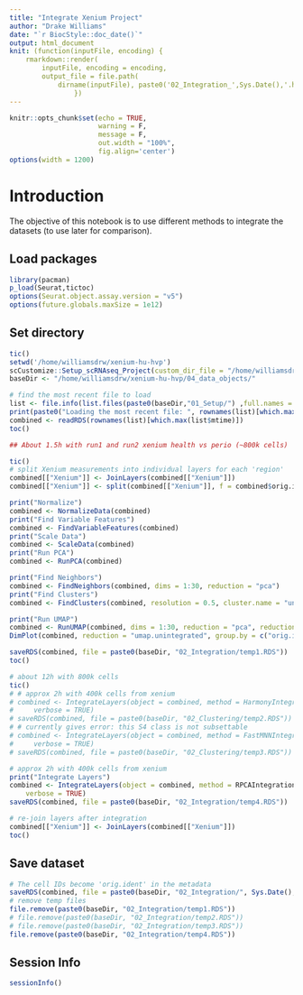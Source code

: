 ```yaml
---
title: "Integrate Xenium Project"
author: "Drake Williams"
date: "`r BiocStyle::doc_date()`"
output: html_document
knit: (function(inputFile, encoding) { 
    rmarkdown::render(
        inputFile, encoding = encoding, 
        output_file = file.path(
            dirname(inputFile), paste0('02_Integration_',Sys.Date(),'.html'))) 
                })
---
```


```r
knitr::opts_chunk$set(echo = TRUE,
                      warning = F,
                      message = F, 
                      out.width = "100%", 
                      fig.align='center')
options(width = 1200)
```

# Introduction

The objective of this notebook is to use different methods to integrate the datasets (to use later for comparison). 

## Load packages

```r
library(pacman)
p_load(Seurat,tictoc)
options(Seurat.object.assay.version = "v5")
options(future.globals.maxSize = 1e12)
```

## Set directory
```r
tic()
setwd('/home/williamsdrw/xenium-hu-hvp')
scCustomize::Setup_scRNAseq_Project(custom_dir_file = "/home/williamsdrw/xenium-hu-hvp/xen_dirs.csv")
baseDir <- "/home/williamsdrw/xenium-hu-hvp/04_data_objects/"

# find the most recent file to load
list <- file.info(list.files(paste0(baseDir,"01_Setup/") ,full.names = T))
print(paste0("Loading the most recent file: ", rownames(list)[which.max(list$mtime)]))
combined <- readRDS(rownames(list)[which.max(list$mtime)])
toc()
```


```r
## About 1.5h with run1 and run2 xenium health vs perio (~800k cells)

tic()
# split Xenium measurements into individual layers for each 'region'
combined[["Xenium"]] <- JoinLayers(combined[["Xenium"]])
combined[["Xenium"]] <- split(combined[["Xenium"]], f = combined$orig.ident)

print("Normalize")
combined <- NormalizeData(combined)
print("Find Variable Features")
combined <- FindVariableFeatures(combined)
print("Scale Data")
combined <- ScaleData(combined)
print("Run PCA")
combined <- RunPCA(combined)

print("Find Neighbors")
combined <- FindNeighbors(combined, dims = 1:30, reduction = "pca")
print("Find Clusters")
combined <- FindClusters(combined, resolution = 0.5, cluster.name = "unintegrated_clusters")

print("Run UMAP")
combined <- RunUMAP(combined, dims = 1:30, reduction = "pca", reduction.name = "umap.unintegrated")
DimPlot(combined, reduction = "umap.unintegrated", group.by = c("orig.ident", "seurat_clusters"))

saveRDS(combined, file = paste0(baseDir, "02_Integration/temp1.RDS"))
toc()
```

```r
# about 12h with 800k cells
tic()
# # approx 2h with 400k cells from xenium
# combined <- IntegrateLayers(object = combined, method = HarmonyIntegration, orig.reduction = "pca", new.reduction = "integrated.ha",
#     verbose = TRUE)
# saveRDS(combined, file = paste0(baseDir, "02_Clustering/temp2.RDS"))
# # currently gives error: this S4 class is not subsettable
# combined <- IntegrateLayers(object = combined, method = FastMNNIntegration, orig.reduction = "pca", new.reduction = "integrated.mnn",
#     verbose = TRUE)
# saveRDS(combined, file = paste0(baseDir, "02_Clustering/temp3.RDS"))

# approx 2h with 400k cells from xenium
print("Integrate Layers")
combined <- IntegrateLayers(object = combined, method = RPCAIntegration, orig.reduction = "pca", new.reduction = "integrated.rpca",
    verbose = TRUE)
saveRDS(combined, file = paste0(baseDir, "02_Integration/temp4.RDS"))

# re-join layers after integration
combined[["Xenium"]] <- JoinLayers(combined[["Xenium"]])
toc()

```

## Save dataset
```r
# The cell IDs become 'orig.ident' in the metadata
saveRDS(combined, file = paste0(baseDir, "02_Integration/", Sys.Date(), "_02.RDS"))
# remove temp files
file.remove(paste0(baseDir, "02_Integration/temp1.RDS"))
# file.remove(paste0(baseDir, "02_Integration/temp2.RDS"))
# file.remove(paste0(baseDir, "02_Integration/temp3.RDS"))
file.remove(paste0(baseDir, "02_Integration/temp4.RDS"))
```

## Session Info
```r
sessionInfo()
```

